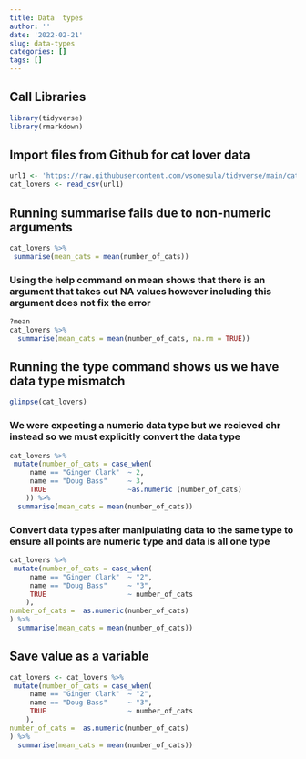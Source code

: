 ```yaml
---
title: Data  types
author: ''
date: '2022-02-21'
slug: data-types
categories: []
tags: []
---
```

## Call Libraries 
```r
library(tidyverse)
library(rmarkdown)
```

## Import files from Github for cat lover data

```r
url1 <- 'https://raw.githubusercontent.com/vsomesula/tidyverse/main/cat-lovers.csv'
cat_lovers <- read_csv(url1)

```

## Running summarise fails due to non-numeric arguments
```r
cat_lovers %>%
 summarise(mean_cats = mean(number_of_cats))
```
### Using the help command on mean shows that there is an argument that takes out NA values however including this argument does not fix the error

```r
?mean
cat_lovers %>%
  summarise(mean_cats = mean(number_of_cats, na.rm = TRUE))
```
## Running the type command shows us we have data type mismatch
```r
glimpse(cat_lovers)
```
### We were expecting a numeric data type but we recieved chr instead so we must explicitly convert the data type
```r
cat_lovers %>%
 mutate(number_of_cats = case_when(
     name == "Ginger Clark"  ~ 2,
     name == "Doug Bass"     ~ 3,
     TRUE                    ~as.numeric (number_of_cats)
    )) %>%
  summarise(mean_cats = mean(number_of_cats))
```
### Convert data types after manipulating data to the same type to ensure all points are numeric type and data is all one type
```r
cat_lovers %>%
 mutate(number_of_cats = case_when(
     name == "Ginger Clark"  ~ "2",
     name == "Doug Bass"     ~ "3",
     TRUE                    ~ number_of_cats
    ),
number_of_cats =  as.numeric(number_of_cats)
) %>%
  summarise(mean_cats = mean(number_of_cats))
```
## Save value as a variable
```r
cat_lovers <- cat_lovers %>%
 mutate(number_of_cats = case_when(
     name == "Ginger Clark"  ~ "2",
     name == "Doug Bass"     ~ "3",
     TRUE                    ~ number_of_cats
    ),
number_of_cats =  as.numeric(number_of_cats)
) %>%
  summarise(mean_cats = mean(number_of_cats))
```
